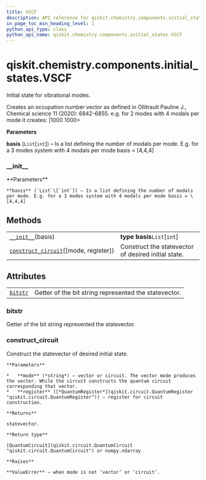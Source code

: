 ```yaml
---
title: VSCF
description: API reference for qiskit.chemistry.components.initial_states.VSCF
in_page_toc_min_heading_level: 1
python_api_type: class
python_api_name: qiskit.chemistry.components.initial_states.VSCF
---
```


<span id="qiskit-chemistry-components-initial-states-vscf" />

# qiskit.chemistry.components.initial\_states.VSCF

<Class id="qiskit.chemistry.components.initial_states.VSCF" isDedicatedPage={true} github="https://github.com/qiskit-community/qiskit-aqua/tree/stable/0.9/qiskit/chemistry/components/initial_states/vscf.py" signature="VSCF(basis)" modifiers="class">
  Initial state for vibrational modes.

  Creates an occupation number vector as defined in Ollitrault Pauline J., Chemical science 11 (2020): 6842-6855. e.g. for 2 modes with 4 modals per mode it creates: |1000 1000>

  **Parameters**

  **basis** (`List`\[`int`]) – Is a list defining the number of modals per mode. E.g. for a 3 modes system with 4 modals per mode basis = \[4,4,4]

  ### \_\_init\_\_

  <Function id="qiskit.chemistry.components.initial_states.VSCF.__init__" signature="__init__(basis)">
    **Parameters**

    **basis** (`List`\[`int`]) – Is a list defining the number of modals per mode. E.g. for a 3 modes system with 4 modals per mode basis = \[4,4,4]
  </Function>

  ## Methods

  |                                                                                                                                                                                  |                                                     |
  | -------------------------------------------------------------------------------------------------------------------------------------------------------------------------------- | --------------------------------------------------- |
  | [`__init__`](#qiskit.chemistry.components.initial_states.VSCF.__init__ "qiskit.chemistry.components.initial_states.VSCF.__init__")(basis)                                        | **type basis**`List`\[`int`]                        |
  | [`construct_circuit`](#qiskit.chemistry.components.initial_states.VSCF.construct_circuit "qiskit.chemistry.components.initial_states.VSCF.construct_circuit")(\[mode, register]) | Construct the statevector of desired initial state. |

  ## Attributes

  |                                                                                                                              |                                                       |
  | ---------------------------------------------------------------------------------------------------------------------------- | ----------------------------------------------------- |
  | [`bitstr`](#qiskit.chemistry.components.initial_states.VSCF.bitstr "qiskit.chemistry.components.initial_states.VSCF.bitstr") | Getter of the bit string represented the statevector. |

  ### bitstr

  <Attribute id="qiskit.chemistry.components.initial_states.VSCF.bitstr">
    Getter of the bit string represented the statevector.
  </Attribute>

  ### construct\_circuit

  <Function id="qiskit.chemistry.components.initial_states.VSCF.construct_circuit" signature="construct_circuit(mode='circuit', register=None)">
    Construct the statevector of desired initial state.

    **Parameters**

    *   **mode** (*string*) – vector or circuit. The vector mode produces the vector. While the circuit constructs the quantum circuit corresponding that vector.
    *   **register** ([*QuantumRegister*](qiskit.circuit.QuantumRegister "qiskit.circuit.QuantumRegister")) – register for circuit construction.

    **Returns**

    statevector.

    **Return type**

    [QuantumCircuit](qiskit.circuit.QuantumCircuit "qiskit.circuit.QuantumCircuit") or numpy.ndarray

    **Raises**

    **ValueError** – when mode is not ‘vector’ or ‘circuit’.
  </Function>
</Class>

